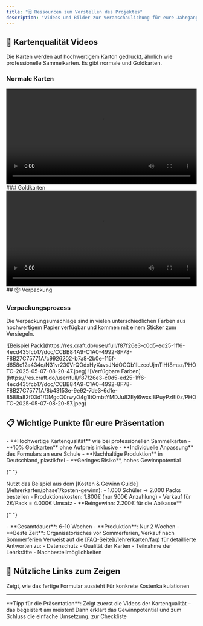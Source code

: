 ```yaml
---
title: "🗒️ Ressourcen zum Vorstellen des Projektes"
description: "Videos und Bilder zur Veranschaulichung für eure Jahrgangs-Präsentation"
---
```


## 🎥 Kartenqualität Videos

Die Karten werden auf hochwertigem Karton gedruckt, ähnlich wie professionelle Sammelkarten. Es gibt normale und Goldkarten.

<Columns cols={2}>
<div>

### Normale Karten

<video controls width="100%">
  <source src="https://res.craft.do/user/full/f87f26e3-c0d5-ed25-1ff6-4ecd435fcb17/doc/CCBB84A9-C1A0-4992-8F78-F8B27C75771A/186533c2-f4c9-4ed2-b53a-0d847a2e9e66/aORROQ0nhAX0CDGWG5utKtdc2N14CSsUEKgsD0VQ41Qz/VIDEO-2025-04-18-12-06-42.mp4" type="video/mp4" />
  Your browser does not support the video tag.
</video>
</div>
<div>
### Goldkarten

<video controls width="100%">
  <source src="https://res.craft.do/user/full/f87f26e3-c0d5-ed25-1ff6-4ecd435fcb17/doc/CCBB84A9-C1A0-4992-8F78-F8B27C75771A/e910a0c1-46a8-eb77-1d44-73126d7fb95b/tghdBiiX23sg1JG8ymnDJI5Ge4nNMXPyLo1MB9kQFWUz/VIDEO-2025-04-18-12-06-24.mp4" type="video/mp4" />
  Your browser does not support the video tag.
</video>
</div>
</Columns>
## 📦 Verpackung

### Verpackungsprozess

Die Verpackungsumschläge sind in vielen unterschiedlichen Farben aus hochwertigem Papier verfügbar und kommen mit einem Sticker zum Versiegeln.

<CardGroup cols={2}>
  <Card title="Beispiel Pack" icon="image">
    ![Beispiel
    Pack](https://res.craft.do/user/full/f87f26e3-c0d5-ed25-1ff6-4ecd435fcb17/doc/CCBB84A9-C1A0-4992-8F78-F8B27C75771A/c9926202-b7a8-2b0e-115f-d658c12a434c/N31vr230VrQOdxHyXavsJNdOGQb1ILzcoUjmTiHf8msz/PHOTO-2025-05-07-08-20-47.jpeg)
  </Card>
  <Card title="Verfügbare Farben" icon="image">
    ![Verfügbare
    Farben](https://res.craft.do/user/full/f87f26e3-c0d5-ed25-1ff6-4ecd435fcb17/doc/CCBB84A9-C1A0-4992-8F78-F8B27C75771A/8b43153e-9e92-7de3-6d1e-8588a82f03d1/DMgcQ0rwyO4g1ItQmbtYMDJu82Eyl6wxslBPuyPzBI0z/PHOTO-2025-05-07-08-20-57.jpeg)
  </Card>
</CardGroup>

## 📋 Wichtige Punkte für eure Präsentation

<AccordionGroup>
  <Accordion title="Was macht das Projekt besonders?">
    - **Hochwertige Kartenqualität** wie bei professionellen Sammelkarten
    - **10% Goldkarten** ohne Aufpreis inklusive
    - **Individuelle Anpassung** des Formulars an eure Schule
    - **Nachhaltige Produktion** in Deutschland, plastikfrei
    - **Geringes Risiko**, hohes Gewinnpotential
  </Accordion>

{" "}

<Accordion title="Beispielrechnung präsentieren">
  Nutzt das Beispiel aus dem [Kosten & Gewinn
  Guide](/lehrerkarten/phase1/kosten-gewinn): - 1.000 Schüler → 2.000 Packs
  bestellen - Produktionskosten: 1.800€ (nur 900€ Anzahlung) - Verkauf für
  2€/Pack = 4.000€ Umsatz - **Reingewinn: 2.200€ für die Abikasse**
</Accordion>

{" "}

<Accordion title="Zeitplan erklären">
  - **Gesamtdauer**: 6-10 Wochen - **Produktion**: Nur 2 Wochen - **Beste
  Zeit**: Organisatorisches vor Sommerferien, Verkauf nach Sommerferien
</Accordion>

  <Accordion title="Häufige Fragen beantworten">
    Verweist auf die [FAQ-Seite](/lehrerkarten/faq) für detaillierte Antworten zu:
    - Datenschutz
    - Qualität der Karten
    - Teilnahme der Lehrkräfte
    - Nachbestellmöglichkeiten
  </Accordion>
</AccordionGroup>

## 🔗 Nützliche Links zum Zeigen

<CardGroup cols={2}>
  <Card
    title="Beispielformular"
    icon="file"
    href="https://app.lehrerkarten.de/kartenformular/d681-lehrerkarten"
    arrow
    cta="Formular ansehen"
  >
    Zeigt, wie das fertige Formular aussieht
  </Card>
  <Card
    title="Aktuelle Preise"
    icon="euro-sign"
    href="https://lehrerkarten.de/pricing"
    arrow
    cta="Preise ansehen"
  >
    Für konkrete Kostenkalkulationen
  </Card>
</CardGroup>

---

<Note>
  **Tipp für die Präsentation**: Zeigt zuerst die Videos der Kartenqualität –
  das begeistert am meisten! Dann erklärt das Gewinnpotential und zum Schluss
  die einfache Umsetzung.
</Note>

<CardGroup cols={2}>
  <Card
    title="Zurück"
    icon="arrow-left"
    href="/lehrerkarten/phase1"
  >
    zur Checkliste
  </Card>

</CardGroup>
